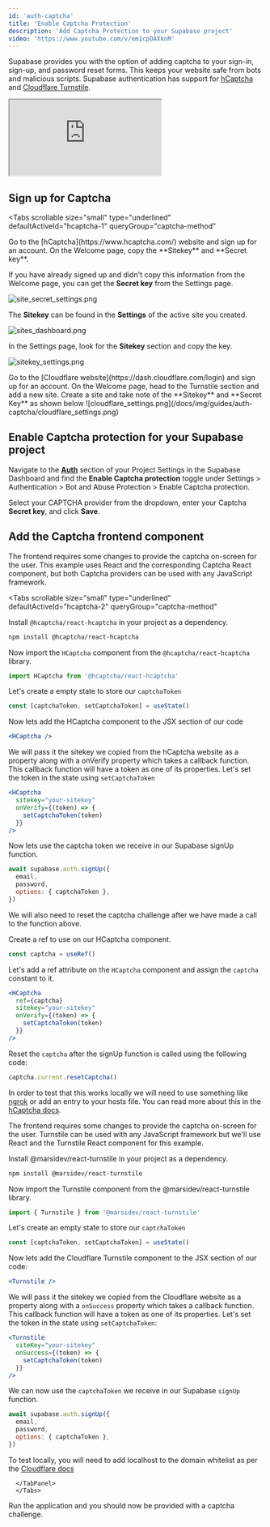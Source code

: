 ```yaml
---
id: 'auth-captcha'
title: 'Enable Captcha Protection'
description: 'Add Captcha Protection to your Supabase project'
video: 'https://www.youtube.com/v/em1cpOAXknM'
---
```


Supabase provides you with the option of adding captcha to your sign-in, sign-up, and password reset forms. This keeps your website safe from bots and malicious scripts. Supabase authentication has support for [hCaptcha](https://www.hcaptcha.com/) and [Cloudflare Turnstile](https://www.cloudflare.com/products/turnstile/).

<div className="video-container">
  <iframe
    src="https://www.youtube-nocookie.com/embed/em1cpOAXknM"
    frameBorder="1"
    allow="accelerometer; autoplay; clipboard-write; encrypted-media; gyroscope; picture-in-picture"
    allowFullScreen
  ></iframe>
</div>

## Sign up for Captcha

<Tabs
  scrollable
  size="small"
  type="underlined"
  defaultActiveId="hcaptcha-1"
  queryGroup="captcha-method"
>
<TabPanel id="hcaptcha-1" label="HCaptcha">
Go to the [hCaptcha](https://www.hcaptcha.com/) website and sign up for an account. On the Welcome page, copy the **Sitekey** and **Secret key**.

If you have already signed up and didn't copy this information from the Welcome page, you can get the **Secret key** from the Settings page.

![site_secret_settings.png](/docs/img/guides/auth-captcha/site_secret_settings.png)

The **Sitekey** can be found in the **Settings** of the active site you created.

![sites_dashboard.png](/docs/img/guides/auth-captcha/sites_dashboard.png)

In the Settings page, look for the **Sitekey** section and copy the key.

![sitekey_settings.png](/docs/img/guides/auth-captcha/sitekey_settings.png)

</TabPanel>

<TabPanel id="turnstile-1" label="Turnstile">
 Go to the [Cloudflare website](https://dash.cloudflare.com/login) and sign up for an account. On the Welcome page, head to the Turnstile section and add a new site. Create a site and take note of the **Sitekey** and **Secret Key** as shown below
      ![cloudflare_settings.png](/docs/img/guides/auth-captcha/cloudflare_settings.png)
</TabPanel>
</Tabs>

## Enable Captcha protection for your Supabase project

Navigate to the **[Auth](https://supabase.com/dashboard/project/_/settings/auth)** section of your Project Settings in the Supabase Dashboard and find the **Enable Captcha protection** toggle under Settings > Authentication > Bot and Abuse Protection > Enable Captcha protection.

Select your CAPTCHA provider from the dropdown, enter your Captcha **Secret key**, and click **Save**.

## Add the Captcha frontend component

The frontend requires some changes to provide the captcha on-screen for the user. This example uses React and the corresponding Captcha React component, but both Captcha providers can be used with any JavaScript framework.

<Tabs
  scrollable
  size="small"
  type="underlined"
  defaultActiveId="hcaptcha-2"
  queryGroup="captcha-method"
>

<TabPanel id="hcaptcha-2" label="HCaptcha">

Install `@hcaptcha/react-hcaptcha` in your project as a dependency.

```bash
npm install @hcaptcha/react-hcaptcha
```

Now import the `HCaptcha` component from the `@hcaptcha/react-hcaptcha` library.

```javascript
import HCaptcha from '@hcaptcha/react-hcaptcha'
```

Let's create a empty state to store our `captchaToken`

```jsx
const [captchaToken, setCaptchaToken] = useState()
```

Now lets add the HCaptcha component to the JSX section of our code

```jsx
<HCaptcha />
```

We will pass it the sitekey we copied from the hCaptcha website as a property along with a onVerify property which takes a callback function. This callback function will have a token as one of its properties. Let's set the token in the state using `setCaptchaToken`

```jsx
<HCaptcha
  sitekey="your-sitekey"
  onVerify={(token) => {
    setCaptchaToken(token)
  }}
/>
```

Now lets use the captcha token we receive in our Supabase signUp function.

```jsx
await supabase.auth.signUp({
  email,
  password,
  options: { captchaToken },
})
```

We will also need to reset the captcha challenge after we have made a call to the function above.

Create a ref to use on our HCaptcha component.

```jsx
const captcha = useRef()
```

Let's add a ref attribute on the `HCaptcha` component and assign the `captcha` constant to it.

```jsx
<HCaptcha
  ref={captcha}
  sitekey="your-sitekey"
  onVerify={(token) => {
    setCaptchaToken(token)
  }}
/>
```

Reset the `captcha` after the signUp function is called using the following code:

```jsx
captcha.current.resetCaptcha()
```

In order to test that this works locally we will need to use something like [ngrok](https://ngrok.com/) or add an entry to your hosts file. You can read more about this in the [hCaptcha docs](https://docs.hcaptcha.com/#local-development).

</TabPanel>

<TabPanel id="turnstile-2" label="Turnstile">

The frontend requires some changes to provide the captcha on-screen for the user. Turnstile can be used with any JavaScript framework but we'll use React and the Turnstile React component for this example.

Install @marsidev/react-turnstile in your project as a dependency.

```bash
npm install @marsidev/react-turnstile
```

Now import the Turnstile component from the @marsidev/react-turnstile library.

```jsx
import { Turnstile } from '@marsidev/react-turnstile'
```

Let's create an empty state to store our `captchaToken`

```jsx
const [captchaToken, setCaptchaToken] = useState()
```

Now lets add the Cloudflare Turnstile component to the JSX section of our code:

```jsx
<Turnstile />
```

We will pass it the sitekey we copied from the Cloudflare website as a property along with a `onSuccess` property which takes a callback function. This callback function will have a token as one of its properties. Let's set the token in the state using `setCaptchaToken`:

```jsx
<Turnstile
  siteKey="your-sitekey"
  onSuccess={(token) => {
    setCaptchaToken(token)
  }}
/>
```

We can now use the `captchaToken` we receive in our Supabase `signUp` function.

```jsx
await supabase.auth.signUp({
  email,
  password,
  options: { captchaToken },
})
```

To test locally, you will need to add localhost to the domain whitelist as per the [Cloudflare docs](https://developers.cloudflare.com/turnstile/reference/testing/)

      </TabPanel>
      </Tabs>

Run the application and you should now be provided with a captcha challenge.
